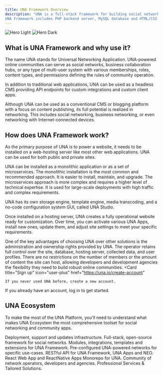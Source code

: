 ```yaml
---
title: UNA Framework Overview
description: "UNA is a full-stack framework for building social networks, communities and niche social apps. 
UNA Framework includes PHP backend server, MySQL database and HTML/CSS frontend generated server-side."
---
```


<img
  className="block dark:hidden"
  src="/images/una-cms-intro.svg"
  alt="Hero Light"
/>
<img
  className="hidden dark:block"
  src="/images/una-cms-intro.svg"
  alt="Hero Dark"
/>




## What is UNA Framework and why use it?

The name UNA stands for Universal Networking Application. UNA-powered online communities can serve as social networks, business collaboration hubs, or any type of multi-user system with various memberships, roles, content types, and permissions defining the rules of community operation.

In addition to traditional web applications, UNA can be used as a headless CMS providing API endpoints for custom integrations and custom client apps.

Although UNA can be used as a conventional CMS or blogging platform with a focus on content publishing, its full potential is realized in networking. This includes social networking, business networking, or even networking with Internet-connected devices.


## How does UNA Framework work?

As the primary purpose of UNA is to power a website, it needs to be installed on a web-hosting server like most other web applications. UNA can be used for both public and private sites.

UNA can be installed as a monolithic application or as a set of microservices. The monolithic installation is the most common and recommended approach. It is easier to install, maintain, and upgrade. The microservices approach is more complex and requires a higher level of technical expertise. It is used for large-scale deployments with high traffic and complex requirements.

UNA has its own storage engine, template engine, media transcoding, and a no-code configuration system GUI, called UNA Studio.

Once installed on a hosting server, UNA creates a fully operational website ready for customization. Over time, you can activate various UNA Apps, install new ones, update them, and adjust site settings to meet your specific requirements.

One of the key advantages of choosing UNA over other solutions is the administration and ownership rights provided by UNA. The operator retains full control over the site, database, hosting server, collected data, and user profiles. There are no restrictions on the number of members or the amount of content the site can host, allowing developers and development agencies the flexibility they need to build robust online communities.
<CardGroup cols={2}>
  <Card
    title="Sign up"
    icon="user-plus"
    href="https://una.io/create-account"
  >
    If you never used UNA before, create a new account.
  </Card>
  <Card
    title="Log in"
    icon="arrow-right-to-arc"
    href="https://una.io/login"
  >
    If you already have an account, log in to get started.
  </Card>
</CardGroup>

## UNA Ecosystem

To make the most of the UNA Platform, you'll need to understand what makes UNA Ecosystem the most comprehensive toolset for social networking and community apps. 

<CardGroup cols={2}>
  <Card
    title="Platform"
    icon="circle-nodes"
    href="https://una.io"
  >
    Deployment, support and updates infrastructure.
  </Card>
  <Card
    title="Framework"
    icon="code"
    href="framework"
  >
    Full-stack, open-source framework for social networks.
  </Card>
  <Card
    title="Apps"
    icon="grid-2"
    href="apps"
  >
    Modules, integrations, templates and extensions for UNA Framework.
  </Card>
   <Card
    title="Starter Kits"
    icon="rocket"
    href="starters"
  >
    Pre-configured UNA-powered networks for specific use-cases.
  </Card>
  <Card
    title="API"
    icon="plug"
    href="api-reference"
  >
    RESTful API for UNA Framework, UNA Apps and NEO.
  </Card>
  <Card
    title="NEO Frontend"
    icon="n"
    href="neo"
  >
    React Web App and ReactNative Apps Monorepo for UNA.
  </Card>
  <Card
    title="Community"
    icon="users"
    href="https://una.io/community"
  >
    Community of network operators, developers and agencies.
  </Card>
  <Card
    title="Yasko.Studio"
    icon="y"
    href="https://yasko.studio"
  >
    Professional Services & Tailored Solutions.
  </Card>

</CardGroup>
